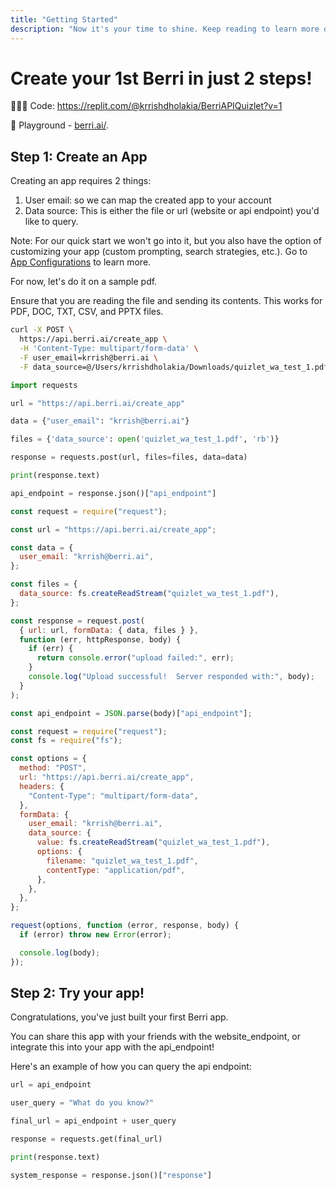 ```yaml
---
title: "Getting Started"
description: "Now it's your time to shine. Keep reading to learn more on how to make your docs beautiful and powerful."
---
```


# Create your 1st Berri in just 2 steps!

👩🏽‍💻 Code: https://replit.com/@krrishdholakia/BerriAPIQuizlet?v=1

🚀 Playground - [berri.ai/](https://play.berri.ai/).

## Step 1: Create an App

Creating an app requires 2 things:

1. User email: so we can map the created app to your account
2. Data source: This is either the file or url (website or api endpoint) you'd like to query.

Note: For our quick start we won't go into it, but you also have the option of customizing your app (custom prompting, search strategies, etc.). Go to [App Configurations](../api-reference/app_configurations/app_configurations_intro) to learn more.

For now, let's do it on a sample pdf.

Ensure that you are reading the file and sending its contents.
This works for PDF, DOC, TXT, CSV, and PPTX files.

<CodeGroup>

```bash curl
curl -X POST \
  https://api.berri.ai/create_app \
  -H 'Content-Type: multipart/form-data' \
  -F user_email=krrish@berri.ai \
  -F data_source=@/Users/krrishdholakia/Downloads/quizlet_wa_test_1.pdf
```

```python python
import requests

url = "https://api.berri.ai/create_app"

data = {"user_email": "krrish@berri.ai"}

files = {'data_source': open('quizlet_wa_test_1.pdf', 'rb')}

response = requests.post(url, files=files, data=data)

print(response.text)

api_endpoint = response.json()["api_endpoint"]
```

```javascript javascript
const request = require("request");

const url = "https://api.berri.ai/create_app";

const data = {
  user_email: "krrish@berri.ai",
};

const files = {
  data_source: fs.createReadStream("quizlet_wa_test_1.pdf"),
};

const response = request.post(
  { url: url, formData: { data, files } },
  function (err, httpResponse, body) {
    if (err) {
      return console.error("upload failed:", err);
    }
    console.log("Upload successful!  Server responded with:", body);
  }
);

const api_endpoint = JSON.parse(body)["api_endpoint"];
```

```javascript node.js
const request = require("request");
const fs = require("fs");

const options = {
  method: "POST",
  url: "https://api.berri.ai/create_app",
  headers: {
    "Content-Type": "multipart/form-data",
  },
  formData: {
    user_email: "krrish@berri.ai",
    data_source: {
      value: fs.createReadStream("quizlet_wa_test_1.pdf"),
      options: {
        filename: "quizlet_wa_test_1.pdf",
        contentType: "application/pdf",
      },
    },
  },
};

request(options, function (error, response, body) {
  if (error) throw new Error(error);

  console.log(body);
});
```

</CodeGroup>

## Step 2: Try your app!

Congratulations, you've just built your first Berri app.

You can share this app with your friends with the website_endpoint, or integrate this into your app with the api_endpoint!

Here's an example of how you can query the api endpoint:

```python
url = api_endpoint

user_query = "What do you know?"

final_url = api_endpoint + user_query

response = requests.get(final_url)

print(response.text)

system_response = response.json()["response"]

```
